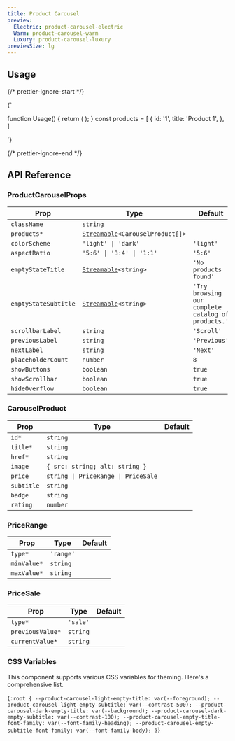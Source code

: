 ```yaml
---
title: Product Carousel
preview:
  Electric: product-carousel-electric
  Warm: product-carousel-warm
  Luxury: product-carousel-luxury
previewSize: lg
---
```


## Usage

{/* prettier-ignore-start */}

<CodeBlock lang="ts">{`

function Usage() {
    return (
        <ProductCarousel products={products} />
    );
}
const products = [
    {
      id: '1',
      title: 'Product 1',
    },
]

`}
</CodeBlock>

{/* prettier-ignore-end */}

## API Reference

### ProductCarouselProps

| Prop                 | Type                                                                                                      | Default                                            |
| -------------------- | --------------------------------------------------------------------------------------------------------- | -------------------------------------------------- |
| `className`          | `string`                                                                                                  |                                                    |
| `products*`          | [`Streamable`](/docs/soul/streamable)`<CarouselProduct[]>` <Tooltip content="See CarouselProduct below"/> |                                                    |
| `colorScheme`        | `'light' \| 'dark'`                                                                                       | `'light'`                                          |
| `aspectRatio`        | `'5:6' \| '3:4' \| '1:1'`                                                                                 | `'5:6'`                                            |
| `emptyStateTitle`    | [`Streamable`](/docs/soul/streamable)`<string>`                                                           | `'No products found'`                              |
| `emptyStateSubtitle` | [`Streamable`](/docs/soul/streamable)`<string>`                                                           | `'Try browsing our complete catalog of products.'` |
| `scrollbarLabel`     | `string`                                                                                                  | `'Scroll'`                                         |
| `previousLabel`      | `string`                                                                                                  | `'Previous'`                                       |
| `nextLabel`          | `string`                                                                                                  | `'Next'`                                           |
| `placeholderCount`   | `number`                                                                                                  | `8`                                                |
| `showButtons`        | `boolean`                                                                                                 | `true`                                             |
| `showScrollbar`      | `boolean`                                                                                                 | `true`                                             |
| `hideOverflow`       | `boolean`                                                                                                 | `true`                                             |

### CarouselProduct

| Prop       | Type                                                                                        | Default |
| ---------- | ------------------------------------------------------------------------------------------- | ------- |
| `id*`      | `string`                                                                                    |         |
| `title*`   | `string`                                                                                    |         |
| `href*`    | `string`                                                                                    |         |
| `image`    | `{ src: string; alt: string }`                                                              |         |
| `price`    | `string \| PriceRange \| PriceSale` <Tooltip content="See PriceRange and PriceSale below"/> |         |
| `subtitle` | `string`                                                                                    |         |
| `badge`    | `string`                                                                                    |         |
| `rating`   | `number`                                                                                    |         |

### PriceRange

| Prop        | Type      | Default |
| ----------- | --------- | ------- |
| `type*`     | `'range'` |         |
| `minValue*` | `string`  |         |
| `maxValue*` | `string`  |         |

### PriceSale

| Prop             | Type     | Default |
| ---------------- | -------- | ------- |
| `type*`          | `'sale'` |         |
| `previousValue*` | `string` |         |
| `currentValue*`  | `string` |         |

### CSS Variables

This component supports various CSS variables for theming. Here's a comprehensive list.

<CodeBlock lang="css">{`
:root {
    --product-carousel-light-empty-title: var(--foreground);
    --product-carousel-light-empty-subtitle: var(--contrast-500);
    --product-carousel-dark-empty-title: var(--background);
    --product-carousel-dark-empty-subtitle: var(--contrast-100);
    --product-carousel-empty-title-font-family: var(--font-family-heading);
    --product-carousel-empty-subtitle-font-family: var(--font-family-body);
}
`}</CodeBlock>

